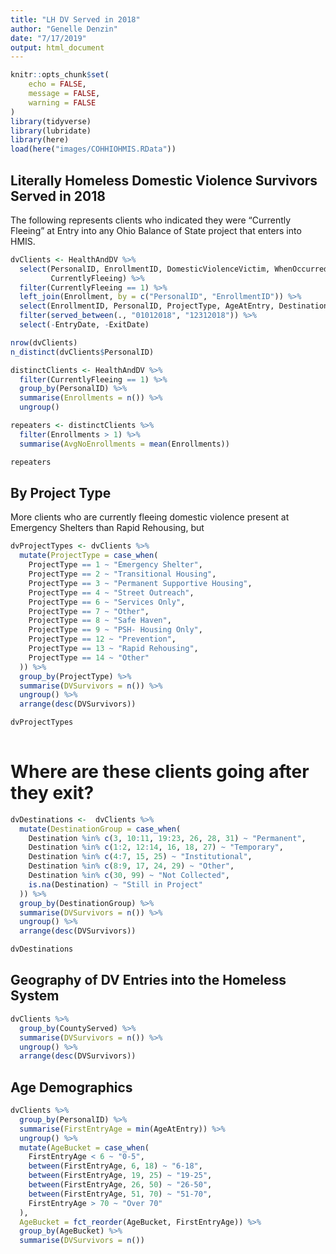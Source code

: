 ```yaml
---
title: "LH DV Served in 2018"
author: "Genelle Denzin"
date: "7/17/2019"
output: html_document
---
```


```r
knitr::opts_chunk$set(
	echo = FALSE,
	message = FALSE,
	warning = FALSE
)
library(tidyverse)
library(lubridate)
library(here)
load(here("images/COHHIOHMIS.RData"))
```

## Literally Homeless Domestic Violence Survivors Served in 2018

The following represents clients who indicated they were "Currently Fleeing" at Entry into any Ohio Balance of State project that enters into HMIS.


```r

dvClients <- HealthAndDV %>%
  select(PersonalID, EnrollmentID, DomesticViolenceVictim, WhenOccurred,
         CurrentlyFleeing) %>%
  filter(CurrentlyFleeing == 1) %>%
  left_join(Enrollment, by = c("PersonalID", "EnrollmentID")) %>% 
  select(EnrollmentID, PersonalID, ProjectType, AgeAtEntry, Destination, CountyServed, EntryDate, ExitDate) %>%
  filter(served_between(., "01012018", "12312018")) %>%
  select(-EntryDate, -ExitDate)

nrow(dvClients)
n_distinct(dvClients$PersonalID)

distinctClients <- HealthAndDV %>%
  filter(CurrentlyFleeing == 1) %>%
  group_by(PersonalID) %>%
  summarise(Enrollments = n()) %>%
  ungroup()

repeaters <- distinctClients %>%
  filter(Enrollments > 1) %>%
  summarise(AvgNoEnrollments = mean(Enrollments))

repeaters

```

## By Project Type

More clients who are currently fleeing domestic violence present at Emergency Shelters than Rapid Rehousing, but

```r

dvProjectTypes <- dvClients %>%
  mutate(ProjectType = case_when(
    ProjectType == 1 ~ "Emergency Shelter",
    ProjectType == 2 ~ "Transitional Housing",
    ProjectType == 3 ~ "Permanent Supportive Housing",
    ProjectType == 4 ~ "Street Outreach",
    ProjectType == 6 ~ "Services Only",
    ProjectType == 7 ~ "Other",
    ProjectType == 8 ~ "Safe Haven",
    ProjectType == 9 ~ "PSH- Housing Only",
    ProjectType == 12 ~ "Prevention",
    ProjectType == 13 ~ "Rapid Rehousing",
    ProjectType == 14 ~ "Other"
  )) %>%
  group_by(ProjectType) %>%
  summarise(DVSurvivors = n()) %>%
  ungroup() %>%
  arrange(desc(DVSurvivors))

dvProjectTypes
  
```

# Where are these clients going after they exit?

```r
dvDestinations <-  dvClients %>%
  mutate(DestinationGroup = case_when(
    Destination %in% c(3, 10:11, 19:23, 26, 28, 31) ~ "Permanent",
    Destination %in% c(1:2, 12:14, 16, 18, 27) ~ "Temporary",
    Destination %in% c(4:7, 15, 25) ~ "Institutional",
    Destination %in% c(8:9, 17, 24, 29) ~ "Other",
    Destination %in% c(30, 99) ~ "Not Collected",
    is.na(Destination) ~ "Still in Project"
  )) %>%
  group_by(DestinationGroup) %>%
  summarise(DVSurvivors = n()) %>%
  ungroup() %>%
  arrange(desc(DVSurvivors))

dvDestinations

```
  
## Geography of DV Entries into the Homeless System
  
```r

dvClients %>%
  group_by(CountyServed) %>%
  summarise(DVSurvivors = n()) %>%
  ungroup() %>%
  arrange(desc(DVSurvivors))

```
  
## Age Demographics

```r
dvClients %>% 
  group_by(PersonalID) %>%
  summarise(FirstEntryAge = min(AgeAtEntry)) %>%
  ungroup() %>%
  mutate(AgeBucket = case_when(
    FirstEntryAge < 6 ~ "0-5",
    between(FirstEntryAge, 6, 18) ~ "6-18",
    between(FirstEntryAge, 19, 25) ~ "19-25",
    between(FirstEntryAge, 26, 50) ~ "26-50",
    between(FirstEntryAge, 51, 70) ~ "51-70",
    FirstEntryAge > 70 ~ "Over 70"
  ),
  AgeBucket = fct_reorder(AgeBucket, FirstEntryAge)) %>%
  group_by(AgeBucket) %>%
  summarise(DVSurvivors = n())
  
```



